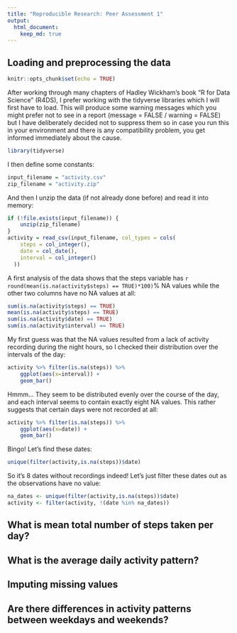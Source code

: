 ```yaml
---
title: "Reproducible Research: Peer Assessment 1"
output: 
  html_document:
    keep_md: true
---
```

## Loading and preprocessing the data

```r
knitr::opts_chunk$set(echo = TRUE)
```

After working through many chapters of Hadley Wickham's book "R for Data Science" (R4DS), I prefer working with the tidyverse libraries which I will first have to load. This will produce some warning messages which you might prefer not to see in a report (message = FALSE / warning = FALSE) but I have deliberately decided not to suppress them so in case you run this in your environment and there is any compatibility problem, you get informed immediately about the cause.

```r
library(tidyverse)
```

I then define some constants:

```r
input_filename = "activity.csv"
zip_filename = "activity.zip"
```

And then I unzip the data (if not already done before) and read it into memory:

```r
if (!file.exists(input_filename)) { 
    unzip(zip_filename) 
}
activity = read_csv(input_filename, col_types = cols(
    steps = col_integer(),
    date = col_date(),
    interval = col_integer()
  ))
```

A first analysis of the data shows that the steps variable has `r round(mean(is.na(activity$steps) == TRUE)*100)`% NA values while the other two columns have no NA values at all:

```r
sum(is.na(activity$steps) == TRUE)
mean(is.na(activity$steps) == TRUE)
sum(is.na(activity$date) == TRUE)
sum(is.na(activity$interval) == TRUE)
```

My first guess was that the NA values resulted from a lack of activity recording during the night hours, so I checked their distribution over the intervals of the day:

```r
activity %>% filter(is.na(steps)) %>%
    ggplot(aes(x=interval)) + 
    geom_bar()
```

Hmmm... They seem to be distributed evenly over the course of the day, and each interval seems to contain exactly eight NA values. This rather suggests that certain days were not recorded at all:

```r
activity %>% filter(is.na(steps)) %>%
    ggplot(aes(x=date)) + 
    geom_bar()
```
Bingo! Let's find these dates:

```r
unique(filter(activity,is.na(steps))$date)
```

So it's 8 dates without recordings indeed! Let's just filter these dates out as the observations have no value:
```r
na_dates <- unique(filter(activity,is.na(steps))$date)
activity <- filter(activity, !(date %in% na_dates))
```


## What is mean total number of steps taken per day?



## What is the average daily activity pattern?



## Imputing missing values



## Are there differences in activity patterns between weekdays and weekends?
